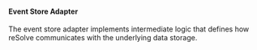 #### Event Store Adapter

The event store adapter implements intermediate logic that defines how reSolve communicates with the underlying data storage.
